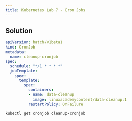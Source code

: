 ```yaml
---
title: Kubernetes Lab 7 - Cron Jobs
---
```


## Solution

```yaml
apiVersion: batch/v1beta1
kind: CronJob
metadata:
  name: cleanup-cronjob
spec:
  schedule: "*/1 * * * *"
  jobTemplate:
    spec:
      template:
        spec:
          containers:
          - name: data-cleanup
            image: linuxacademycontent/data-cleanup:1
          restartPolicy: OnFailure
```


```
kubectl get cronjob cleanup-cronjob
```
